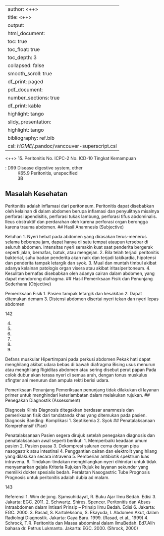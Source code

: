 
---
author: <++>
title: <++>
output:
  html_document:
    toc: true
    toc_float: true
    toc_depth: 3
    collapsed: false
    smooth_scroll: true
    df_print: paged
  pdf_document:
    number_sections: true
    df_print: kable
    highlight: tango
  slidy_presentation:
    highlight: tango
bibliography: ref.bib
csl: $HOME$/.pandoc/vancouver-superscript.csl
---

<++>
15. Peritonitis
No. ICPC-2
No. ICD-10
Tingkat Kemampuan

: D99 Disease digestive system, other
: K65.9 Peritonitis, unspecified
: 3B

## Masalah Kesehatan

Peritonitis adalah inflamasi dari peritoneum. Peritonitis dapat disebabkan oleh
kelainan di dalam abdomen berupa inflamasi dan penyulitnya misalnya
perforasi apendisitis, perforasi tukak lambung, perforasi tifus abdominalis. Ileus
obstruktif dan perdarahan oleh karena perforasi organ berongga karena
trauma abdomen.
## Hasil Anamnesis (Subjective)

Keluhan
1. Nyeri hebat pada abdomen yang dirasakan terus-menerus selama
beberapa jam, dapat hanya di satu tempat ataupun tersebar di seluruh
abdomen. Intensitas nyeri semakin kuat saat penderita bergerak seperti
jalan, bernafas, batuk, atau mengejan.
2. Bila telah terjadi peritonitis bakterial, suhu badan penderita akan naik dan
terjadi takikardia, hipotensi dan penderita tampak letargik dan syok.
3. Mual dan muntah timbul akibat adanya kelainan patologis organ visera
atau akibat iritasiperitoneum.
4. Kesulitan bernafas disebabkan oleh adanya cairan dalam abdomen, yang
dapat mendorong diafragma.
## Hasil Pemeriksaan Fisik dan Penunjang Sederhana (Objective)

Pemeriksaan Fisik
1. Pasien tampak letargik dan kesakitan
2. Dapat ditemukan demam
3. Distensi abdomen disertai nyeri tekan dan nyeri lepas abdomen

142

4.
5.
6.
7.
8.
9.

Defans muskular
Hipertimpani pada perkusi abdomen
Pekak hati dapat menghilang akibat udara bebas di bawah diafragma
Bising usus menurun atau menghilang
Rigiditas abdomen atau sering disebut perut papan
Pada colok dubur akan terasa nyeri di semua arah, dengan tonus
muskulus sfingter ani menurun dan ampula rekti berisi udara.

Pemeriksaan Penunjang
Pemeriksaan penunjang tidak dilakukan di layanan primer untuk menghindari
keterlambatan dalam melakukan rujukan.
## Penegakan Diagnostik (Assessment)

Diagnosis Klinis
Diagnosis ditegakkan berdasar anamnesis dan pemeriksaan fisik dari tandatanda khas yang ditemukan pada pasien.
Diagnosis Banding: Komplikasi
1. Septikemia
2. Syok
## Penatalaksanaan Komprehensif (Plan)

Penatalaksanaan
Pasien segera dirujuk setelah penegakan diagnosis dan penatalaksanaan awal
seperti berikut:
1. Memperbaiki keadaan umum pasien
2. Pasien puasa
3. Dekompresi saluran cerna dengan pipa nasogastrik atau intestinal
4. Penggantian cairan dan elektrolit yang hilang yang dilakukan secara
intravena
5. Pemberian antibiotik spektrum luas intravena.
6. Tindakan-tindakan
menghilangkan
nyeri
dihindari
untuk
tidak
menyamarkan gejala
Kriteria Rujukan
Rujuk ke layanan sekunder yang memiliki dokter spesialis bedah.
Peralatan
Nasogastric Tube
Prognosis
Prognosis untuk peritonitis adalah dubia ad malam.

143

Referensi
1. Wim de jong. Sjamsuhidayat, R. Buku Ajar Ilmu Bedah. Edisi 3. Jakarta:
EGC. 2011.
2. Schwartz. Shires. Spencer. Peritonitis dan Abses Intraabdomen dalam
Intisari Prinsip – Prinsip Ilmu Bedah. Edisi 6. Jakarta: EGC. 2000.
3. Rasad, S. Kartoleksono, S. Ekayuda, I. Abdomen Akut, dalam Radiologi
Diagnostik. Jakarta: Gaya Baru. 1999. (Rasad, et al., 1999)
4. Schrock, T.R. Peritonitis dan Massa abdominal dalam IlmuBedah. Ed7.Alih
bahasa dr. Petrus Lukmanto. Jakarta: EGC. 2000. (Shrock, 2000)
